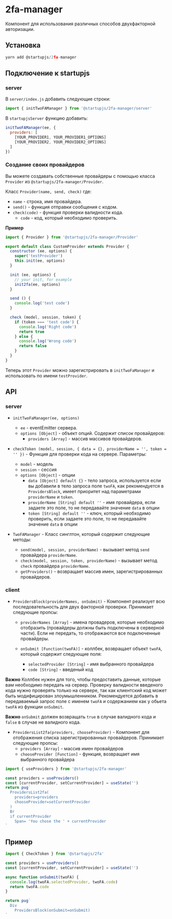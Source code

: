 
# 2fa-manager

Компонент для использования различных способов двухфакторной авторизации.

## Установка

```js
yarn add @startupjs/2fa-manager
```

## Подключение к startupjs

### server

В `server/index.js` добавить следующие строки:

```js
import { initTwoFAManager } from '@startupjs/2fa-manager/server'
```

В `startupjsServer` функцию добавить:

```js
initTwoFAManager(ee, {
  providers: [
    [YOUR_PROVIDER1, YOUR_PROVIDER1_OPTIONS]
    [YOUR_PROVIDER2, YOUR_PROVIDER2_OPTIONS]
  ]
})
```

### Создание своих провайдеров

Вы можете создавать собственные провайдеры с помощью класса `Provider` из `@startupjs/2fa-manager/Provider`.

Класс `Provider(name, send, check)` где:

- `name` - строка, имя провайдера.
- `send()` - функция отправки сообщения с кодом.
- `check(code)` - функция проверки валидности кода.
  - `code` - код, который необходимо проверить.

**Пример**

```js
import { Provider } from '@startupjs/2fa-manager/Provider'

export default class CustomProvider extends Provider {
  constructor (ee, options) {
    super('testProvider')
    this.init(ee, options)
  }

  init (ee, options) {
    // your init, for example
    init2fa(ee, options)
  }

  send () {
    console.log('test code')
  }

  check (model, session, token) {
    if (token === 'test code') {
      console.log('Right code')
      return true
    } else {
      console.log('Wrong code')
      return false
    }
  }
}
```

Теперь этот `Provider` можно зарегистрировать в `initTwoFaManager` и использовать по имени `testProvider`.

## API

### server

- `initTwoFaManager(ee, options)`
  - `ee` - eventEmitter сервера.
  - `options [Object]` - объект опций. Содержит список провайдеров:
    - `providers [Array]` - массив массивов провайдеров.

- `checkToken (model, session, { data = {}, providerName = '', token = '' })` - Функция для проверки кода на сервере. Параметры:
  - `model` - модель
  - `session` - сессия
  - `options [Object]` - опции
    - `data [Object] default {}` - тело запроса, используется если вы добавили в тело запроса поле `twoFA`, как рекомендуется в `ProvidersBlock`, имеет приоритет над параметрами `providerName` и `token`.
    - `providerName [String] default ''` - имя провайдера, если задаете это поле, то не передавайте значение `data` в опции
    - `token [String] default ''` - ключ, который необходимо проверить, если задаете это поле, то не передавайте значение `data` в опции

- `TwoFAManager` - Класс синглтон, который содержит следующие методы:
  - `send(model, session, providerName)` - вызывает метод `send` провайдера `providerName`.
  - `check(model, session, token, providerName)` - вызывает метод `check` провайдера `providerName`.
  - `getProviders()` - возвращает массив имен, зарегистрированных провайдеров.

### client

- `ProvidersBlock(providerNames, onSubmit)` - Компонент реализует всю последовательность для двух факторной проверки. Принимает следующие пропсы:
  - `providerNames [Array]` - имена провадеров, которые необходимо отобразить (провайдеры должны быть подключены в серверной части). Если не передать, то отображаются все подключенные провайдеры.

  - `onSubmit [Function(twoFA)]` - коллбек, возвращает объект `twoFA`, который содержит следующие поля:
    - `selectedProvider [String]` - имя выбранного провайдера
    - `code [String]` - введеный код

**Важно** Коллбек нужен для того, чтобы предоставить данные, которые вам необходимо передать на сервер. Проверку валидности введеного кода нужно проверять только на сервере, так как клиентский код может быть модифицирован злоумышленником. Рекомендуется добавить в передаваемый запрос поле с именем `twoFA` и содержанием как у обьета `twoFA` из функции `onSubmit`.

**Важно** `onSubmit` должен возвращать `true` в случае валидного кода и `false` в случае не валидного кода.

- `ProvidersList2fa(providers, chooseProvider)` - Компонент для отображения списка зарегистрированных провайдеров. Принимает следующие пропсы:
  - `providers [Array]` - массив имен провайдеров
  - `chooseProvider [Function]` - функция, возвращает имя выбранного провайдера

```js
import { useProviders } from '@startupjs/2fa-manager'
```

```jsx example
const providers = useProviders()
const [currentProvider, setCurrentProvider] = useState('')
return pug`
  ProvidersList2fa(
    providers=providers
    chooseProvider=setCurrentProvider
  )
  Br
  if currentProvider
    Span= 'You chose the ' + currentProvider
`
```

## Пример

```js
import { CheckToken } from '@startupjs/2fa'
```

```jsx example
const providers = useProviders()
const [currentProvider, setCurrentProvider] = useState('')

async function onSubmit(twoFA) {
  console.log(twoFA.selectedProvider, twoFA.code)
  return twoFA.code
}

return pug`
  Div
    ProvidersBlock(onSubmit=onSubmit)
`
```
```